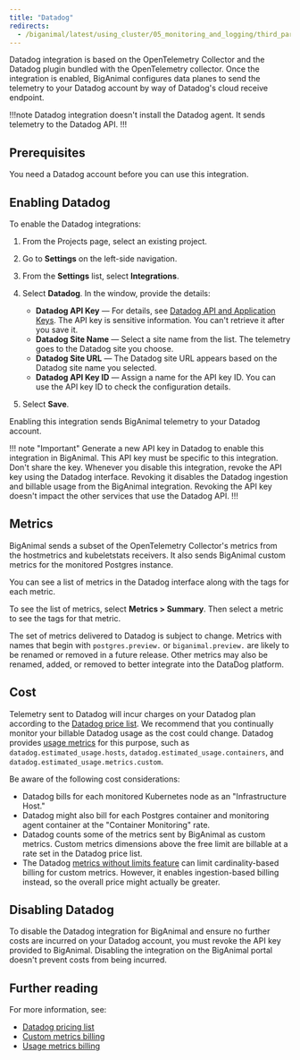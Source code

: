 ```yaml
---
title: "Datadog"
redirects:
  - /biganimal/latest/using_cluster/05_monitoring_and_logging/third_party_integrations/datadog/ #generated for BigAnimal URL path removal branch
---
```


Datadog integration is based on the OpenTelemetry Collector and the Datadog plugin bundled with the OpenTelemetry collector. Once the integration is enabled, BigAnimal configures data planes to send the telemetry to your Datadog account by way of Datadog's cloud receive endpoint.

!!!note
Datadog integration doesn't install the Datadog agent. It sends telemetry to the Datadog API.
!!!

## Prerequisites

You need a Datadog account before you can use this integration.

## Enabling Datadog

To enable the Datadog integrations: 

1. From the Projects page, select an existing project.
2. Go to **Settings** on the left-side navigation.
3. From the **Settings** list, select **Integrations**.
4. Select **Datadog**. In the window, provide the details: 
   - **Datadog API Key** &mdash; For details, see [Datadog API and Application Keys](https://docs.datadoghq.com/account_management/api-app-keys/). The API key is sensitive information. You can't retrieve it after you save it.
   - **Datadog Site Name** &mdash; Select a site name from the list. The telemetry goes to the Datadog site you choose. 
   - **Datadog Site URL** &mdash; The Datadog site URL appears based on the Datadog site name you selected. 
   - **Datadog API Key ID** &mdash; Assign a name for the API key ID. You can use the API key ID to check the configuration details.
   
5. Select **Save**.

Enabling this integration sends BigAnimal telemetry to your Datadog account.

!!! note "Important"
Generate a new API key in Datadog to enable this integration in BigAnimal. This API key must be specific to this integration. Don't share the key. Whenever you disable this integration, revoke the API key using the Datadog interface. Revoking it disables the Datadog ingestion and billable usage from the BigAnimal integration. Revoking the API key doesn't impact the other services that use the Datadog API.
!!!

## Metrics

BigAnimal sends a subset of the OpenTelemetry Collector's metrics from the hostmetrics and kubeletstats receivers. It also sends BigAnimal custom metrics for the monitored Postgres instance.

You can see a list of metrics in the Datadog interface along with the tags for each metric. 

To see the list of metrics, select **Metrics > Summary**. Then select a metric to see the tags for that metric. 

The set of metrics delivered to Datadog is subject to change. Metrics with names that begin with `postgres.preview.` or `biganimal.preview.` are likely to be renamed or removed in a future release. Other metrics may also be renamed, added, or removed to better integrate into the DataDog platform.

## Cost

Telemetry sent to Datadog will incur charges on your Datadog plan according to the [Datadog price list](https://www.datadoghq.com/pricing/list/).
We recommend that you continually monitor your billable Datadog usage as the cost could change.
Datadog provides [usage metrics](https://docs.datadoghq.com/account_management/billing/usage_metrics/) for this purpose, such as `datadog.estimated_usage.hosts`, `datadog.estimated_usage.containers`, and `datadog.estimated_usage.metrics.custom`.

Be aware of the following cost considerations:

* Datadog bills for each monitored Kubernetes node as an "Infrastructure Host."
* Datadog might also bill for each Postgres container and monitoring agent container at the "Container Monitoring" rate.
* Datadog counts some of the metrics sent by BigAnimal as custom metrics. Custom metrics dimensions above the free limit are billable at a rate set in the Datadog price list. 
* The Datadog [metrics without limits feature](https://docs.datadoghq.com/metrics/metrics-without-limits/) can limit cardinality-based billing for custom metrics. However, it enables ingestion-based billing instead, so the overall price might actually be greater. 

## Disabling Datadog

To disable the Datadog integration for BigAnimal and ensure no further costs are incurred on your Datadog account, you must revoke the API key provided to BigAnimal. Disabling the integration on the BigAnimal portal doesn't prevent costs from being incurred.

## Further reading

For more information, see:
- [Datadog pricing list](https://www.datadoghq.com/pricing/list/)
- [Custom metrics billing](https://docs.datadoghq.com/account_management/billing/custom_metrics/?tab=countrate#counting-custom-metrics)
- [Usage metrics billing](https://docs.datadoghq.com/account_management/billing/usage_metrics/)